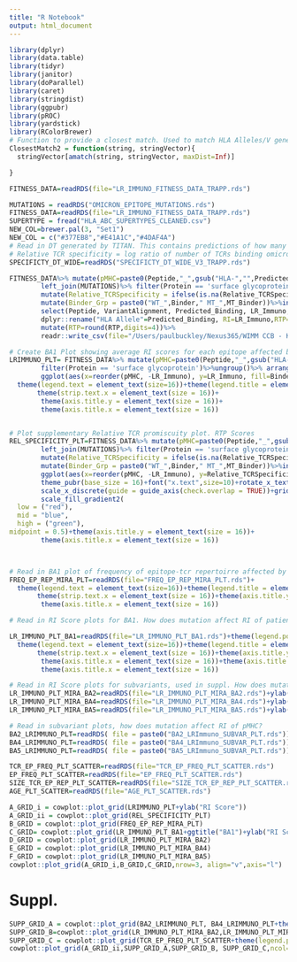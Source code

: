 ```yaml
---
title: "R Notebook"
output: html_document
---
```

```r
library(dplyr)
library(data.table)
library(tidyr)
library(janitor)
library(doParallel)
library(caret)
library(stringdist)
library(ggpubr)
library(pROC)
library(yardstick)
library(RColorBrewer)
# Function to provide a closest match. Used to match HLA Alleles/V genes across mixed output styles.
ClosestMatch2 = function(string, stringVector){
  stringVector[amatch(string, stringVector, maxDist=Inf)]

}
```

```r
FITNESS_DATA=readRDS(file="LR_IMMUNO_FITNESS_DATA_TRAPP.rds")

```

```r
MUTATIONS = readRDS("OMICRON_EPITOPE_MUTATIONS.rds")
FITNESS_DATA=readRDS(file="LR_IMMUNO_FITNESS_DATA_TRAPP.rds")
SUPERTYPE = fread("HLA_ABC_SUPERTYPES_CLEANED.csv")
NEW_COL=brewer.pal(3, "Set1")
NEW_COL = c("#377EB8","#E41A1C","#4DAF4A")
# Read in DT generated by TITAN. This contains predictions of how many TCRs wuhan vs omicron epitope binds
# Relative TCR specificity = log ratio of number of TCRs binding omicron vs wuhan peptide.
SPECIFICTY_DT_WIDE=readRDS("SPECIFICTY_DT_WIDE_V3_TRAPP.rds")

FITNESS_DATA%>% mutate(pMHC=paste0(Peptide,"_",gsub("HLA-","",Predicted_Binding)))%>%arrange(desc(LR_Immuno))%>%
        left_join(MUTATIONS)%>% filter(Protein == 'surface glycoprotein')%>% left_join(SPECIFICTY_DT_WIDE)%>% distinct()%>% #filter spike, integrate data w/ RTP scores.
        mutate(Relative_TCRSpecificity = ifelse(is.na(Relative_TCRSpecificity), 0, Relative_TCRSpecificity))%>% # label any NA as zero
        mutate(Binder_Grp = paste0("WT_",Binder," MT_",MT_Binder))%>%inner_join(SUPERTYPE %>% dplyr::rename(Predicted_Binding=HLA_Allele))%>%
        select(Peptide, VariantAlignment, Predicted_Binding, LR_Immuno,Relative_TCRSpecificity, Binder_Grp)%>%
        dplyr::rename("HLA Allele"=Predicted_Binding, RI=LR_Immuno,RTP=Relative_TCRSpecificity)%>%
        mutate(RTP=round(RTP,digits=4))%>%
        readr::write_csv(file="/Users/paulbuckley/Nexus365/WIMM CCB - Koohy Group - Documents/Koohy Group/Effect_Mutation_Tcells/V11/SUBMITTED/R_R/Supplementary Datafile/Table4_RI_RTPscores.csv")

# Create BA1 Plot showing average RI scores for each epitope affected by mutation.
LRIMMUNO_PLT= FITNESS_DATA%>% mutate(pMHC=paste0(Peptide,"_",gsub("HLA-","",Predicted_Binding)))%>%arrange(desc(LR_Immuno))%>% left_join(MUTATIONS)%>%
        filter(Protein == 'surface glycoprotein')%>%ungroup()%>% arrange(desc(LR_Immuno))%>%drop_na()%>% distinct()%>%mutate(Binder_Grp = paste0("WT_",Binder," MT_",MT_Binder))%>%
        ggplot(aes(x=reorder(pMHC, -LR_Immuno), y=LR_Immuno, fill=Binder_Grp))+geom_bar(stat="identity")+theme_pubr()+font("x.text",size=10)+rotate_x_text(angle=90)+theme(legend.position = "top")+grids()+xlab("Peptide-MHC")+ scale_fill_manual(values = NEW_COL)+ scale_x_discrete(guide = guide_axis(check.overlap = TRUE))+
  theme(legend.text = element_text(size=16))+theme(legend.title = element_text(size=16))+
       theme(strip.text.x = element_text(size = 16))+
        theme(axis.title.y = element_text(size = 16))+
        theme(axis.title.x = element_text(size = 16))


# Plot supplementary Relative TCR promiscuity plot. RTP Scores
REL_SPECIFICITY_PLT=FITNESS_DATA%>% mutate(pMHC=paste0(Peptide,"_",gsub("HLA-","",Predicted_Binding)))%>%arrange(desc(LR_Immuno))%>%
        left_join(MUTATIONS)%>% filter(Protein == 'surface glycoprotein')%>% left_join(SPECIFICTY_DT_WIDE)%>% distinct()%>% #filter spike, integrate data w/ RTP scores.
        mutate(Relative_TCRSpecificity = ifelse(is.na(Relative_TCRSpecificity), 0, Relative_TCRSpecificity))%>% # label any NA as zero
        mutate(Binder_Grp = paste0("WT_",Binder," MT_",MT_Binder))%>%inner_join(SUPERTYPE %>% dplyr::rename(Predicted_Binding=HLA_Allele))%>% # binding change WT<-->MT for color label
        ggplot(aes(x=reorder(pMHC, -LR_Immuno), y=Relative_TCRSpecificity, fill=OmicronPrediction))+geom_bar(stat="identity")+
        theme_pubr(base_size = 16)+font("x.text",size=10)+rotate_x_text(angle=90)+theme(legend.position = "top") +
        scale_x_discrete(guide = guide_axis(check.overlap = TRUE))+grids()+xlab("Peptide-MHC")+ylab("RTP")+
        scale_fill_gradient2(
  low = ("red"),
  mid = "blue",
  high = ("green"),
midpoint = 0.5)+theme(axis.title.y = element_text(size = 16))+
        theme(axis.title.x = element_text(size = 16))




```


```r
# Read in BA1 plot of frequency of epitope-tcr repertoirre affected by mutation
FREQ_EP_REP_MIRA_PLT=readRDS(file="FREQ_EP_REP_MIRA_PLT.rds")+
  theme(legend.text = element_text(size=16))+theme(legend.title = element_text(size=16))+
       theme(strip.text.x = element_text(size = 16))+theme(axis.title.y = element_text(size = 16))+
        theme(axis.title.x = element_text(size = 16))

```


```r
# Read in RI Score plots for BA1. How does mutation affect RI of patients?

LR_IMMUNO_PLT_BA1=readRDS(file="LR_IMMUNO_PLT_BA1.rds")+theme(legend.position = "none")+
  theme(legend.text = element_text(size=16))+theme(legend.title = element_text(size=16))+
       theme(strip.text.x = element_text(size = 16))+theme(axis.title.y = element_text(size = 16))+
        theme(axis.title.x = element_text(size = 16))+theme(axis.title.y = element_text(size = 16))+
        theme(axis.title.x = element_text(size = 16))

# Read in RI Score plots for subvariants, used in suppl. How does mutation affect RI of patients?
LR_IMMUNO_PLT_MIRA_BA2=readRDS(file="LR_IMMUNO_PLT_MIRA_BA2.rds")+ylab("RI Score")+ggsci::scale_fill_jco()
LR_IMMUNO_PLT_MIRA_BA4=readRDS(file="LR_IMMUNO_PLT_MIRA_BA4.rds")+ylab("RI Score")+ggsci::scale_fill_jco()
LR_IMMUNO_PLT_MIRA_BA5=readRDS(file="LR_IMMUNO_PLT_MIRA_BA5.rds")+ylab("RI Score")+ggsci::scale_fill_jco()

```

```r
# Read in subvariant plots, how does mutation affect RI of pMHC?
BA2_LRIMMUNO_PLT=readRDS( file = paste0("BA2_LRImmuno_SUBVAR_PLT.rds"))+ylab("RI Score")
BA4_LRIMMUNO_PLT=readRDS( file = paste0("BA4_LRImmuno_SUBVAR_PLT.rds"))+ylab("RI Score")
BA5_LRIMMUNO_PLT=readRDS( file = paste0("BA5_LRImmuno_SUBVAR_PLT.rds"))+ylab("RI Score")

```

```r

TCR_EP_FREQ_PLT_SCATTER=readRDS(file="TCR_EP_FREQ_PLT_SCATTER.rds")
EP_FREQ_PLT_SCATTER=readRDS(file="EP_FREQ_PLT_SCATTER.rds")
SIZE_TCR_EP_REP_PLT_SCATTER=readRDS(file="SIZE_TCR_EP_REP_PLT_SCATTER.rds")
AGE_PLT_SCATTER=readRDS(file="AGE_PLT_SCATTER.rds")

```


```r
A_GRID_i = cowplot::plot_grid(LRIMMUNO_PLT+ylab("RI Score"))
A_GRID_ii = cowplot::plot_grid(REL_SPECIFICITY_PLT)
B_GRID = cowplot::plot_grid(FREQ_EP_REP_MIRA_PLT)
C_GRID= cowplot::plot_grid(LR_IMMUNO_PLT_BA1+ggtitle("BA1")+ylab("RI Score"))
D_GRID = cowplot::plot_grid(LR_IMMUNO_PLT_MIRA_BA2)
E_GRID = cowplot::plot_grid(LR_IMMUNO_PLT_MIRA_BA4)
F_GRID = cowplot::plot_grid(LR_IMMUNO_PLT_MIRA_BA5)
cowplot::plot_grid(A_GRID_i,B_GRID,C_GRID,nrow=3, align="v",axis="l")
```

# Suppl.

```r


SUPP_GRID_A = cowplot::plot_grid(BA2_LRIMMUNO_PLT, BA4_LRIMMUNO_PLT+theme(legend.position = "none"), BA5_LRIMMUNO_PLT+theme(legend.position = "none"),nrow=3, align="hv")
SUPP_GRID_B=cowplot::plot_grid(LR_IMMUNO_PLT_MIRA_BA2,LR_IMMUNO_PLT_MIRA_BA4+theme(legend.position = "none"),LR_IMMUNO_PLT_MIRA_BA5+theme(legend.position = "none"),nrow=3, align = "hv")
SUPP_GRID_C = cowplot::plot_grid(TCR_EP_FREQ_PLT_SCATTER+theme(legend.position = "none"), EP_FREQ_PLT_SCATTER+theme(legend.position = "none"), SIZE_TCR_EP_REP_PLT_SCATTER+theme(legend.position = "none"), AGE_PLT_SCATTER+theme(legend.position = "none"), nrow=1, align="hv")
cowplot::plot_grid(A_GRID_ii,SUPP_GRID_A,SUPP_GRID_B, SUPP_GRID_C,ncol=1, rel_heights = c(0.4,1.4,1.2,0.4), align="hv")

```
